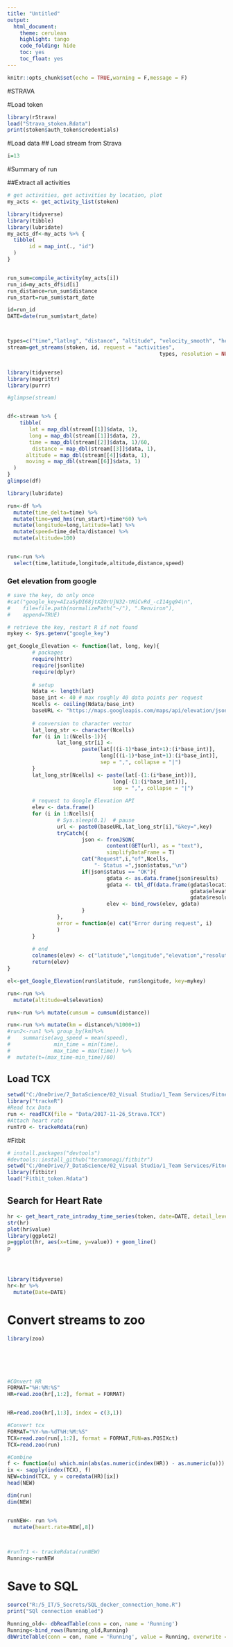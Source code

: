 ```yaml
---
title: "Untitled"
output:
  html_document:
    theme: cerulean
    highlight: tango
    code_folding: hide
    toc: yes
    toc_float: yes
---
```


```r
knitr::opts_chunk$set(echo = TRUE,warning = F,message = F)
```

#STRAVA

#Load token

```r
library(rStrava)
load("Strava_stoken.Rdata")
print(stoken$auth_token$credentials)
```

#Load data
## Load stream from Strava

```r
i=13
```


#Summary of run

##Extract all activities

```r
# get activities, get activities by location, plot
my_acts <- get_activity_list(stoken)
```


```r


library(tidyverse)
library(tibble)
library(lubridate)
my_acts_df<-my_acts %>% {
  tibble(
       id = map_int(., "id")
  )
}


run_sum=compile_activity(my_acts[i])
run_id=my_acts_df$id[i]
run_distance=run_sum$distance
run_start=run_sum$start_date

```



```r


id=run_id
DATE=date(run_sum$start_date)



types=c("time","latlng", "distance", "altitude", "velocity_smooth", "heartrate", "cadence", "watts", "temp", "moving", "grade_smooth")
stream=get_streams(stoken, id, request = "activities",
												 types, resolution = NULL, series_type = NULL)


library(tidyverse)
library(magrittr)
library(purrr)

#glimpse(stream)


df<-stream %>% {
    tibble(
       lat = map_dbl(stream[[1]]$data, 1),
       long = map_dbl(stream[[1]]$data, 2),
       time = map_dbl(stream[[2]]$data, 1)/60,
        distance = map_dbl(stream[[3]]$data, 1),
      altitude = map_dbl(stream[[4]]$data, 1),
      moving = map_dbl(stream[[6]]$data, 1)
  )
}
glimpse(df)

library(lubridate)

run<-df %>% 
  mutate(time_delta=time) %>% 
  mutate(time=ymd_hms(run_start)+time*60) %>% 
  mutate(longitude=long,latitude=lat) %>% 
  mutate(speed=time_delta/distance) %>% 
  mutate(altitude=100)


run<-run %>% 
  select(time,latitude,longitude,altitude,distance,speed)


```

### Get elevation from google

```r
# save the key, do only once
#cat("google_key=AIzaSyDI68jtXZOrUjN32-tMiCvRd_-cI14gq94\n",
#    file=file.path(normalizePath("~/"), ".Renviron"),
#    append=TRUE)

# retrieve the key, restart R if not found
mykey <- Sys.getenv("google_key")
```


```r
get_Google_Elevation <- function(lat, long, key){
        # packages
        require(httr)
        require(jsonlite)
        require(dplyr)
        
        # setup
        Ndata <- length(lat)
        base_int <- 40 # max roughly 40 data points per request
        Ncells <- ceiling(Ndata/base_int) 
        baseURL <- "https://maps.googleapis.com/maps/api/elevation/json?locations="
        
        # conversion to character vector
        lat_long_str <- character(Ncells)
        for (i in 1:(Ncells-1)){
                lat_long_str[i] <- 
                        paste(lat[((i-1)*base_int+1):(i*base_int)],
                              long[((i-1)*base_int+1):(i*base_int)],
                              sep = ",", collapse = "|")
        }
        lat_long_str[Ncells] <- paste(lat[-(1:(i*base_int))],
                                  long[-(1:(i*base_int))],
                                  sep = ",", collapse = "|")
        
        # request to Google Elevation API
        elev <- data.frame()
        for (i in 1:Ncells){
                # Sys.sleep(0.1)  # pause
                url <- paste0(baseURL,lat_long_str[i],"&key=",key)
                tryCatch({
                        json <- fromJSON(
                                content(GET(url), as = "text"), 
                                simplifyDataFrame = T)
                        cat("Request",i,"of",Ncells,
                            "- Status =",json$status,"\n")
                        if(json$status == "OK"){
                                gdata <- as.data.frame(json$results)
                                gdata <- tbl_df(data.frame(gdata$location, 
                                                           gdata$elevation, 
                                                           gdata$resolution))
                                elev <- bind_rows(elev, gdata)
                        }
                }, 
                error = function(e) cat("Error during request", i)
                )
        }
        
        # end
        colnames(elev) <- c("latitude","longitude","elevation","resolution")
        return(elev)
}
```




```r
el<-get_Google_Elevation(run$latitude, run$longitude, key=mykey)

run<-run %>% 
  mutate(altitude=el$elevation)
```

```r

run<-run %>% mutate(cumsum = cumsum(distance))

run<-run %>% mutate(km = distance%/%1000+1)
#run2<-run1 %>% group_by(km)%>%
#    summarise(avg_speed = mean(speed), 
#              min_time = min(time), 
#              max_time = max(time)) %>%
#  mutate(t=(max_time-min_time)/60)


```



## Load TCX

```r
setwd("C:/OneDrive/7_DataScience/02_Visual Studio/1_Team Services/Fitness_Analytics/Fitness_Analytics/tackeR")
library("trackeR")
#Read tcx Data
run <- readTCX(file = "Data/2017-11-26_Strava.TCX")
#Attach heart rate
runTr0 <- trackeRdata(run)
```


#Fitbit


```r
# install.packages("devtools")
#devtools::install_github("teramonagi/fitbitr")
setwd("C:/OneDrive/7_DataScience/02_Visual Studio/1_Team Services/Fitness_Analytics/Fitness_Analytics/Fitbit")
library(fitbitr)
load("Fitbit_token.Rdata")
```

## Search for Heart Rate


```r

hr <- get_heart_rate_intraday_time_series(token, date=DATE, detail_level="1min")
str(hr)
plot(hr$value)
library(ggplot2)
p=ggplot(hr, aes(x=time, y=value)) + geom_line()
p




library(tidyverse)
hr<-hr %>%
  mutate(Date=DATE)
```


# Convert streams to zoo

```r
library(zoo)






#COnvert HR
FORMAT="%H:%M:%S"
HR=read.zoo(hr[,1:2], format = FORMAT)


HR=read.zoo(hr[,1:3], index = c(3,1))

#Convert tcx
FORMAT="%Y-%m-%dT%H:%M:%S"
TCX=read.zoo(run[,1:2], format = FORMAT,FUN=as.POSIXct)
TCX=read.zoo(run)

#Combine
f <- function(u) which.min(abs(as.numeric(index(HR)) - as.numeric(u)))
ix <- sapply(index(TCX), f)
NEW=cbind(TCX, y = coredata(HR)[ix])
head(NEW)

dim(run)
dim(NEW)


runNEW<- run %>%
  mutate(heart.rate=NEW[,8])
  


#runTr1 <- trackeRdata(runNEW)
Running<-runNEW


```


# Save to SQL

```r
source("R:/5_IT/5_Secrets/SQL_docker_connection_home.R")
print("SQl connection enabled")
```

```r
Running_old<- dbReadTable(conn = con, name = 'Running')
Running<-bind_rows(Running_old,Running)
dbWriteTable(conn = con, name = 'Running', value = Running, overwrite = T)
```